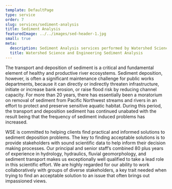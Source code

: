 ```yaml
---
template: DefaultPage
type: service
order: 7
slug: services/sediment-analysis
title: Sediment Analysis
featuredImage: ../../images/sed-header-1.jpg
small: true
meta:
  description: Sediment Analysis services performed by Watershed Science and Engineering
  title: Watershed Science and Engineering Sediment Analysis
---
```


The transport and deposition of sediment is a critical and fundamental element of healthy and productive river ecosystems. Sediment deposition, however, is often a significant maintenance challenge for public works departments, because it can directly or indirectly threaten infrastructure, initiate or increase bank erosion, or raise flood risk by reducing channel capacity. For more than 20 years, there has essentially been a moratorium on removal of sediment from Pacific Northwest streams and rivers in an effort to protect and preserve sensitive aquatic habitat. During this period, the transport and deposition sediment has continued unabated with the result being that the frequency of sediment induced problems has increased.

WSE is committed to helping clients find practical and informed solutions to sediment deposition problems. The key to finding acceptable solutions is to provide stakeholders with sound scientific data to help inform their decision making processes. Our principal and senior staff’s combined 80 plus years of experience in hydrology, hydraulics, fluvial geomorphology, and sediment transport makes us exceptionally well qualified to take a lead role in this scientific effort. We are highly regarded for our ability to work collaboratively with groups of diverse stakeholders, a key trait needed when trying to find an acceptable solution to an issue that often brings out impassioned views.